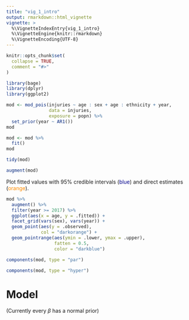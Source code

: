 ```yaml
---
title: "vig_1_intro"
output: rmarkdown::html_vignette
vignette: >
  %\VignetteIndexEntry{vig_1_intro}
  %\VignetteEngine{knitr::rmarkdown}
  %\VignetteEncoding{UTF-8}
---
```


```r
knitr::opts_chunk$set(
  collapse = TRUE,
  comment = "#>"
)
```

```r
library(bage)
library(dplyr)
library(ggplot2)
```

```r
mod <- mod_pois(injuries ~ age : sex + age : ethnicity + year,
                data = injuries,
                exposure = popn) %>%
  set_prior(year ~ AR1())
mod
```

```r
mod <- mod %>%
  fit()
mod
```

```r
tidy(mod)
```

```r
augment(mod)
```


Plot fitted values with 95% credible intervals (<span style="color: darkblue;">blue</span>) and direct estimates (<span style="color: darkorange;">orange</span>).

```r
mod %>%
  augment() %>%
  filter(year >= 2017) %>%
  ggplot(aes(x = age, y = .fitted)) +
  facet_grid(vars(sex), vars(year)) +
  geom_point(aes(y = .observed), 
             col = "darkorange") +
  geom_pointrange(aes(ymin = .lower, ymax = .upper),
                  fatten = 0.5,
                  color = "darkblue")
```

```r
components(mod, type = "par")
```


```r
components(mod, type = "hyper")
```


# Model

\begin{align}
y & \sim \text{Poisson}(\mu w) \\
\log \mu & = X \beta \\
\beta & \sim N(\pmb{0}, \pmb{\Sigma})
\end{align}

(Currently every $\beta$ has a normal prior)

<!-- I suggest we add an error term, using the set-up from [Dan Simpson blog entry](https://dansblog.netlify.app/posts/2022-08-29-priors4/priors4.html) -->
<!-- \begin{align} -->
<!-- y & \sim \text{Poisson}(\mu u w) \\ -->
<!-- \log \mu & = X \beta \\ -->
<!-- \beta & \sim N(\pmb{0}, \pmb{\Sigma}) \\ -->
<!-- u & \sim \text{Gamma}(\alpha^{-1}, \alpha^{-1}) -->
<!-- \end{align} -->
<!-- (which can be converted to a negative binomial model). -->




